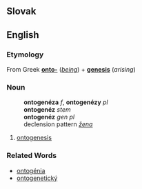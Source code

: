 == Slovak ==
== English ==
=== Etymology ===
From Greek '''[[onto-]]''' (''[[being]]'') + '''[[genesis]]''' (''arising'')
=== Noun ===
:'''ontogenéza''' ''f'', '''ontogenézy''' ''pl''
:'''ontogenéz''' ''stem''
:'''ontogenéz''' ''gen pl''
:declension pattern ''[[Slovak declension pattern žena|žena]]''
# [[ontogenesis]]
=== Related Words ===
* [[ontogénia]]
* [[ontogenetický]]